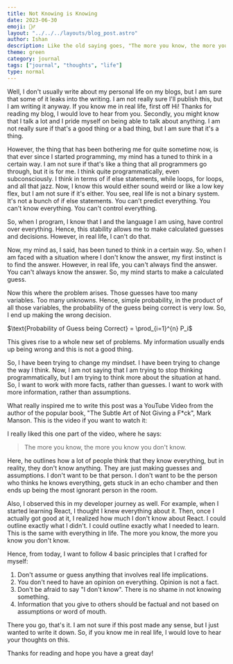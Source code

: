 ```yaml
---
title: Not Knowing is Knowing
date: 2023-06-30
emoji: 🤷‍♂️
layout: "../../../layouts/blog_post.astro"
author: Ishan 
description: Like the old saying goes, "The more you know, the more you know you don't know."
theme: green
category: journal
tags: ["journal", "thoughts", "life"]
type: normal
---
```


<Spotify url="Not-Knowing-is-Knowing-e27f30e" />

Well, I don't usually write about my personal life on my blogs, but I am sure that some of it leaks
into the writing. I am not really sure I'll publish this, but I am writing it anyway.
If you know me in real life, first off Hi! Thanks for reading my blog, I would love to hear from you.
Secondly, you might know that I talk a lot and I pride myself on being able to talk about anything.
I am not really sure if that's a good thing or a bad thing, but I am sure that it's a thing.

However, the thing that has been bothering me for quite sometime now, is that ever since
I started programming, my mind has a tuned to think in a certain way. I am not sure if that's
like a thing that all programmers go through, but it is for me.
I think quite programmatically, even subconsciously. I think in terms of if else statements,
while loops, for loops, and all that jazz.
Now, I know this would either sound weird or like a low key flex, but I am not sure if it's either.
You see, real life is not a binary system. It's not a bunch of if else statements.
You can't predict everything. You can't know everything. You can't control everything.

So, when I program, I know that I and the language I am using, have control over everything.
Hence, this stability allows me to make calculated guesses and decisions.
However, in real life, I can't do that.

Now, my mind as, I said, has been tuned to think in a certain way. So, when I am faced with a
situation where I don't know the answer, my first instinct is to find the answer.
However, in real life, you can't always find the answer. You can't always know the answer.
So, my mind starts to make a calculated guess.

Now this where the problem arises. Those guesses have too many variables. Too many unknowns.
Hence, simple probability, in the product of all those variables, the probability of the guess being
correct is very low. So, I end up making the wrong decision.

$\text{Probability of Guess being Correct} = \prod_{i=1}^{n} P_i$

This gives rise to a whole new set of problems.
My information usually ends up being wrong and this is not a good thing.

So, I have been trying to change my mindset. I have been trying to change the way I think.
Now, I am not saying that I am trying to stop thinking programmatically, but I am trying to
think more about the situation at hand.
So, I want to work with more facts, rather than guesses. I want to work with more information,
rather than assumptions.

What really inspired me to write this post was a YouTube Video from the author of the 
popular book, "The Subtle Art of Not Giving a F*ck", Mark Manson.
This is the video if you want to watch it:

<YouTube id="qJ8aRl1UNgw"/>

I really liked this one part of the video, where he says:

> The more you know, the more you know you don't know.

Here, he outlines how a lot of people think that they know everything, but in reality,
they don't know anything. They are just making guesses and assumptions.
I don't want to be that person. I don't want to be the person who thinks he knows everything,
gets stuck in an echo chamber and then ends up being the most ignorant person in the room.

Also, I observed this in my developer journey as well.
For example, when I started learning React, I thought I knew everything about it.
Then, once I actually got good at it, I realized how much I don't know about React.
I could outline exactly what I didn't. I could outline exactly what I needed to learn.
This is the same with everything in life. The more you know, the more you know you don't know.

Hence, from today, I want to follow 4 basic principles that I crafted for myself:

1. Don't assume or guess anything that involves real life implications.
2. You don't need to have an opinion on everything. Opinion is not a fact.
3. Don't be afraid to say "I don't know". There is no shame in not knowing something.
4. Information that you give to others should be factual and not based on assumptions or word of mouth.

There you go, that's it.
I am not sure if this post made any sense, but I just wanted to write it down.
So, if you know me in real life, I would love to hear your thoughts on this.

Thanks for reading and hope you have a great day!